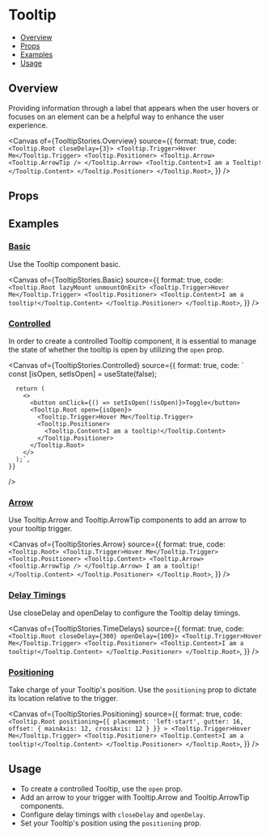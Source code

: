 # Tooltip


<Meta of={TooltipStories} />

- [Overview](#overview)
- [Props](#props)
- [Examples](#examples)
- [Usage](#usage)

## Overview

Providing information through a label that appears when the user hovers or focuses on an element can be a helpful way to enhance the user experience.

<Canvas
  of={TooltipStories.Overview}
  source={{
    format: true,
    code: `
      <Tooltip.Root closeDelay={3}>
        <Tooltip.Trigger>Hover Me</Tooltip.Trigger>
        <Tooltip.Positioner>
          <Tooltip.Arrow>
            <Tooltip.ArrowTip />
          </Tooltip.Arrow>
          <Tooltip.Content>I am a Tooltip!</Tooltip.Content>
        </Tooltip.Positioner>
      </Tooltip.Root>
    `,
  }}
/>

## Props

<Controls />

## Examples

### [Basic](#tooltip-kinds)

Use the Tooltip component basic.

<Canvas
  of={TooltipStories.Basic}
  source={{
    format: true,
    code: `
      <Tooltip.Root lazyMount unmountOnExit>
        <Tooltip.Trigger>Hover Me</Tooltip.Trigger>
        <Tooltip.Positioner>
          <Tooltip.Content>I am a tooltip!</Tooltip.Content>
        </Tooltip.Positioner>
      </Tooltip.Root>
    `,
  }}
/>

### [Controlled](#tooltip-Controlled)

In order to create a controlled Tooltip component, it is essential to manage the state of whether the tooltip is open by utilizing the `open` prop.

<Canvas
  of={TooltipStories.Controlled}
  source={{
    format: true,
    code: `
      const [isOpen, setIsOpen] = useState(false);

      return (
        <>
          <button onClick={() => setIsOpen(!isOpen)}>Toggle</button>
          <Tooltip.Root open={isOpen}>
            <Tooltip.Trigger>Hover Me</Tooltip.Trigger>
            <Tooltip.Positioner>
              <Tooltip.Content>I am a tooltip!</Tooltip.Content>
            </Tooltip.Positioner>
          </Tooltip.Root>
        </>
      );`,
    }}

/>

### [Arrow](#tooltip-arrow)

Use Tooltip.Arrow and Tooltip.ArrowTip components to add an arrow to your tooltip trigger.

<Canvas
  of={TooltipStories.Arrow}
  source={{
    format: true,
    code: `
      <Tooltip.Root>
        <Tooltip.Trigger>Hover Me</Tooltip.Trigger>
        <Tooltip.Positioner>
          <Tooltip.Content>
            <Tooltip.Arrow>
              <Tooltip.ArrowTip />
            </Tooltip.Arrow>
            I am a tooltip!
          </Tooltip.Content>
        </Tooltip.Positioner>
      </Tooltip.Root>
    `,
  }}
/>

### [Delay Timings](#tooltip-delay-timings)

Use closeDelay and openDelay to configure the Tooltip delay timings.

<Canvas
  of={TooltipStories.TimeDelays}
  source={{
    format: true,
    code: `
      <Tooltip.Root closeDelay={300} openDelay={100}>
        <Tooltip.Trigger>Hover Me</Tooltip.Trigger>
        <Tooltip.Positioner>
          <Tooltip.Content>I am a tooltip!</Tooltip.Content>
        </Tooltip.Positioner>
      </Tooltip.Root>
    `,
  }}
/>

### [Positioning](#tooltip-positioning)

Take charge of your Tooltip's position. Use the `positioning` prop to dictate its location relative to the trigger.

<Canvas
  of={TooltipStories.Positioning}
  source={{
    format: true,
    code: `
      <Tooltip.Root
        positioning={{ placement: 'left-start', gutter: 16, offset: { mainAxis: 12, crossAxis: 12 } }}
      >
        <Tooltip.Trigger>Hover Me</Tooltip.Trigger>
        <Tooltip.Positioner>
          <Tooltip.Content>I am a tooltip!</Tooltip.Content>
        </Tooltip.Positioner>
      </Tooltip.Root>
    `,
  }}
/>

## Usage

- To create a controlled Tooltip, use the `open` prop.
- Add an arrow to your trigger with Tooltip.Arrow and Tooltip.ArrowTip components.
- Configure delay timings with `closeDelay` and `openDelay`.
- Set your Tooltip's position using the `positioning` prop.
